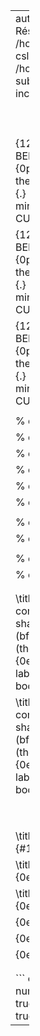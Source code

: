 
---
author:
- William Findlay
title: R&eacute;sum&eacute;
date: \today
bibliography: /home/housedhorse/.bibs/uni.bib
csl: /home/housedhorse/.bibs/ieee.csl
subparagraph: yes
header-includes: |
  ``` {=latex}
  \usepackage{float}
  \usepackage{listings}
  \usepackage[hang,bf]{caption}
  \usepackage{framed}
  \usepackage[section]{placeins}

  \usepackage[dvipsnames,table]{xcolor}

  \definecolor{gray}{HTML}{606060}
  \definecolor{black}{HTML}{000000}

  \usepackage{pifont}

  \allowdisplaybreaks

  \usepackage[bottom]{footmisc}
  % fancy headers/footers
  \makeatletter
  \usepackage{fancyhdr}
  \lhead{}
  \chead{}
  \rhead{\vspace{1em}\color{gray}Last Updated: \today}
  \lfoot{}
  \cfoot{}
  \rfoot{}
  \renewcommand{\headrulewidth}{0pt}

  \usepackage{amsmath, amsfonts,amssymb, amsthm}
  \usepackage{siunitx}
  \usepackage[boxruled,lined,linesnumbered,titlenumbered]{algorithm2e}

  \usepackage{setspace}
  \usepackage{changepage}
  \usepackage[explicit]{titlesec}
  \usepackage{aliascnt}

  \floatplacement{figure}{!htbp}
  \floatplacement{table}{!htbp}
  \lstset{numbers=left,breaklines=true,frame=single,language=Python,captionpos=t,abovecaptionskip={\abovecaptionskip},
  belowcaptionskip={0.5em},aboveskip=\intextsep,showstringspaces=false,identifierstyle=\color{Blue},
  commentstyle={\color{OliveGreen}},keywordstyle={\bfseries\color{Orange}},stringstyle=\color{Purple},mathescape=true}
  \setlength{\captionmargin}{1in}

  \newgeometry{left=0.6in,top=1in,bottom=1in,right=0.6in}

  \newtheoremstyle{plain}
  {12pt}   % ABOVESPACE
  {12pt}   % BELOWSPACE
  {\itshape}  % BODYFONT
  {0pt}       % INDENT (empty value is the same as 0pt)
  {\bfseries} % HEADFONT
  {.}         % HEADPUNCT
  {5pt plus 1pt minus 1pt} % HEADSPACE
  {}          % CUSTOM-HEAD-SPEC

  \newtheoremstyle{definition}
  {12pt}   % ABOVESPACE
  {12pt}   % BELOWSPACE
  {\normalfont}  % BODYFONT
  {0pt}       % INDENT (empty value is the same as 0pt)
  {\bfseries} % HEADFONT
  {.}         % HEADPUNCT
  {5pt plus 1pt minus 1pt} % HEADSPACE
  {}          % CUSTOM-HEAD-SPEC

  \newtheoremstyle{remark}
  {12pt}   % ABOVESPACE
  {12pt}   % BELOWSPACE
  {\normalfont}  % BODYFONT
  {0pt}       % INDENT (empty value is the same as 0pt)
  {\itshape} % HEADFONT
  {.}         % HEADPUNCT
  {5pt plus 1pt minus 1pt} % HEADSPACE
  {}          % CUSTOM-HEAD-SPEC

  \theoremstyle{plain}

  % define theorem
  \newtheorem{theorem}{Theorem}[section]
  \providecommand*{\theoremautorefname}{Theorem}

  % define lemma
  \newtheorem{lemma}{Lemma}[section]
  \providecommand*{\lemmaautorefname}{Lemma}

  % define claim
  \newtheorem{claim}{Claim}[section]
  \providecommand*{\claimautorefname}{Claim}

  % define corollary
  \newtheorem{corollary}{Corollary}[section]
  \providecommand*{\corollaryautorefname}{Corollary}

  % define proposition
  \newtheorem{proposition}{Proposition}[section]
  \providecommand*{\propositionautorefname}{Proposition}

  % define conjecture
  \newtheorem{conjecture}{Conjecture}[section]
  \providecommand*{\conjectureautorefname}{Conjecture}

  \theoremstyle{remark}

  % define observation
  \newtheorem{observation}{Observation}[section]
  \providecommand*{\observationautorefname}{Observation}

  % define remark
  \newtheorem{remark}{Remark}[section]
  \providecommand*{\remarkautorefname}{Remark}

  \theoremstyle{definition}

  % define example
  \newtheorem{example}{Example}[section]
  \providecommand*{\exampleautorefname}{Example}

  % define definition
  \newtheorem{definition}{Definition}[section]
  \providecommand*{\definitionautorefname}{Definition}

  \newcommand{\blackbox}{\hfill$\blacksquare$}
  \usepackage{tikz}
  \newcommand*\circled[1]{\tikz[baseline=(char.base)]{
              \node[shape=circle,draw,inner sep=2pt] (char) {#1};}}

  \renewcommand{\labelitemi}{$\bullet$}
  \renewcommand{\labelitemii}{\ding{226}}
  \renewcommand{\labelitemiii}{\tiny$\blacksquare$}
  \renewcommand{\labelitemiv}{\small$\triangleright$}

  \titleformat{\paragraph} % command to change
  [runin]                  % shape  (runin, etc.)
  {\bfseries}              % format (bfseries, itshape, etc.)
  {}                       % label  (thesection, thesubsection, etc.)
  {0em}                    % separation between label and body
  {#1}        % before the body
  [.]                       % after the body

  \titleformat{\subparagraph} % command to change
  [runin]                  % shape  (runin, etc.)
  {\itshape}              % format (bfseries, itshape, etc.)
  {}                       % label  (thesection, thesubsection, etc.)
  {0em}                    % separation between label and body
  {#1}        % before the body
  [.]                       % after the body

  \let\lil\lstinputlisting
  \usepackage{afterpage}
  \hypersetup{colorlinks, allcolors=., urlcolor=blue}

  \usepackage{etoolbox}% http://ctan.org/pkg/etoolbox
  \makeatletter
  \patchcmd{\lst@GLI@}% <command>
    {\def\lst@firstline{#1\relax}}% <search>
    {\def\lst@firstline{#1\relax}\def\lst@firstnumber{#1\relax}}% <replace>
    {\typeout{listings firstnumber=firstline}}% <success>
    {\typeout{listings firstnumber not set}}% <failure>
  \makeatother

  \renewcommand\lstlistlistingname{List of Listings}
  \usepackage{chngcntr}
  \counterwithin{figure}{section}
  \counterwithin{table}{section}

  \usepackage{booktabs}
  \usepackage{longtable}
  \usepackage{array}
  \usepackage{multirow}
  \usepackage{wrapfig}
  \usepackage{float}
  \usepackage{colortbl}
  \usepackage{pdflscape}
  \usepackage{tabu}
  \usepackage{threeparttable}
  \usepackage{threeparttablex}
  \usepackage[normalem]{ulem}
  \usepackage{makecell}
  \pagestyle{fancy}

  \renewcommand{\sectionautorefname}{Section}
  \renewcommand{\subsectionautorefname}{Subection}
  \renewcommand{\subsubsectionautorefname}{Subection}
  \renewcommand{\paragraphautorefname}{}
  \renewcommand{\subparagraphautorefname}{}

  \usepackage{nameref}

  \makeatletter
  \renewcommand{\theparagraph}{\bfseries \@currentlabelname}
  \renewcommand{\thesubparagraph}{\itshape \@currentlabelname}
  \makeatother

  \definecolor{purple}{HTML}{400080}

  \titleformat{\section}
  {\color{black}\Large\scshape}
  {}
  {0em}
  {#1}[{\color{gray}\hrule}]

  \titleformat{\subsection}
  {\color{black}\bfseries}
  {}
  {0em}
  {#1}

  \titleformat{\subsubsection}
  {\color{black}}
  {}
  {0em}
  {#1}[]

  \titlespacing{\section}
  {0em}{1em}{0.5em}

  \titlespacing{\subsection}
  {0em}{0.5em}{0em}

  \titlespacing{\subsubsection}
  {0em}{0.5em}{0em}

  \renewcommand{\maketitle}{\relax}

  \usepackage{enumitem}
  \setitemize{itemsep=0em}

  \newcommand{\sep}{
    {\color{black}$\bullet$}
  }
  ```
output:
  pdf_document:
    number_sections: true
    fig_crop: true
    fig_caption: true
    keep_tex: true
---

\begin{figure}
\small
\begin{minipage}[t]{0.65\textwidth}
\begin{center}
{\Huge\bfseries {\color{gray}William} Findlay}

\color{gray}

\href{https://www.github.com/housedhorse}{\color{gray}github.com/housedhorse} $\bullet$ \href{http://www.wfindlay.com}{\color{gray}wfindlay.com}\\
{\color{gray}(613) 296-1240} $\bullet$ \href{mailto:william@wfindlay.com}{\color{gray}william@wfindlay.com}
\end{center}

\color{gray}

\section{Education}
\color{black}
\textbf{Bachelor of Computer Science} \hfill \emph{Carleton University}\\
{September 2015 - April 2020} \hfill\emph {Ottawa, ON}
\color{gray}

Software Engineering Stream\\
CGPA: 11.0 (A)

\section{Work Experience}

\color{black}
\textbf{Teaching Assistant} (COMP3000 Operating Systems) \hfill \emph{Carleton University}\\
September 2018 - Present \hfill\emph {Ottawa, ON}
\color{gray}
\begin{itemize}[itemsep=0em]
\item Ran tutorial sessions for groups of 50 students.
\item Took a leadership role to ensure tutorials proceeded smoothly.
\item Held weekly office hours and workshops for students.
\item Graded assignments and tests and gave appropriate feedback.
\item Proctored exams for about 200 students.
\item Assisted professor with development and delivery of course material.
\end{itemize}

\color{black}
\textbf{Full Stack Developer} \hfill \emph{Hilltops Real Estate Group}\\
May 2018 - September 2018 \hfill\emph {(Remotely) Dallas, TX}
\color{gray}
\begin{itemize}[itemsep=0em]
\item Developed website for a startup student housing company.
\item Led a small team of developers working on full stack development of a business website.
\end{itemize}

\color{black}
\textbf{Service Department Supervisor} \hfill \emph{Metro Ontario, Inc.}\\
April 2014 - January 2018 \hfill\emph {Ottawa, ON}
\color{gray}
\begin{itemize}[itemsep=0em]
\item Managed day-to-day operations in the front end service department.
\item In charge of store payroll and accounting on a part-time basis.
\item Exhibited superior customer service skills as required.
\end{itemize}


%\section{Technical Skills}
%
%\begin{tabular}{l c l}
%  {\bfseries \large Languages} &&\\
%  \bfseries
%  Programming   &--& C, C++, R, Java, Python, Javascript, Scheme,\\ &&Haskell, Prolog\\
%  \bfseries
%  Markup        &--& Markdown, Rmarkdown, \LaTeX, HTML, CSS\\
%  \bfseries
%  Human         &--& English, French\vspace{0.5em}\\
%  {\bfseries \large APIs and Libraries} &&\\
%  \bfseries
%  C++           &--& Qt\\
%  \bfseries
%  Javascript    &--& Node.js, Jquery\vspace{0.5em}\\
%  {\bfseries \large Workflow} &&\\
%  \bfseries
%  Operating System    &--& GNU/Linux (Arch Linux)\\
%  \bfseries
%  Desktop Environment &--& i3wm\\
%  \bfseries
%  Text Editor         &--& Vim\\
%  \bfseries
%  Version Management  &--& Git, GitHub
%\end{tabular}

\section{Projects \normalfont \small (See more on \href{https://www.github.com/housedhorse}{\color{black}GitHub})}

\subsection{Raspberry Pi GPIO Pin Driver}
\begin{itemize}[itemsep=0em]
\item Wrote a character device driver Linux kernel module to act as a driver for GPIO pins on the Raspberry Pi.
\item Module supported read and write operations to set active pins, read pin input, and write pin output.
\item A full writeup on the module is available at \url{http://www.wfindlay.com/portfolio/written/3000report.pdf}
\end{itemize}

\subsection{Asciify (ASCII Art Generator)}
\begin{itemize}[itemsep=0em]
\item Wrote an ASCII art generator CLI in Python3.
\item Generator takes an image or GIF as input and produces ASCII art output.
\item Full support for color and black and white ASCII art.
\item Full support for ASCII animated GIFs.
\end{itemize}

\subsection{Genetic Algorithm for Text Generation}
\begin{itemize}[itemsep=0em]
\item Wrote a genetic algorithm in C++ to generate a human-readable string from random data.
\end{itemize}

\subsection{Taskmaster}
\begin{itemize}[itemsep=0em]
\item Wrote GUI workflow management tool in Qt5 and C++.
\item Application keeps track of current tasks, upcoming tasks, and breaks and cycles through them with a timer.
\end{itemize}

\end{minipage}
\hfill
\begin{minipage}[t]{0.32\textwidth}
\color{gray}
\ %
\vspace{-1.5em}

\section{Languages}

\subsection{Programming}

\subsubsection{10,000 or more lines}

C, C++, Python, R

\subsubsection{5,000 - 10,000 lines}

Java, Javascript, Lisp

\subsubsection{1,000 - 5,000 lines}

Haskell, Prolog, Vimscript, x86-64 Intel Assembly

\subsection{Markup}

Markdown, Rmarkdown, \LaTeX, HTML, CSS

\subsection{Human}

English, French

\section{Technologies}

Qt, NodeJS, Tensorflow, ReactJS, Git, Bash

\section{Workflow}

\subsection{Operating System}
GNU/Linux (Arch Linux)

\subsection{Window Manager}
i3wm

\subsection{Terminal and Shell}
Termite, Bash

\subsection{Text Editor}
Vim

\subsection{Version Control}
Git, GitHub

\section{Technical Skills}
GNU/Linux kernel development\\
Low-level C development\\
C++ development\\
Python scripting\\
Statistical analysis in R\\
Documentation in \LaTeX{} and Rmarkdown

\section{General Skills}
Team leader\\
Dedicated\\
Goal-oriented

\section{Extracurricular}

Linux nerd and free software enthusiast\\
Computer builder\\
Study group leader for friends and peers\\
Former Grandmaster Starcraft II player

\end{minipage}
\end{figure}
